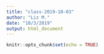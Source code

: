 ```yaml
---
title: "class-2019-10-03"
author: "Liz M."
date: "10/3/2019"
output: html_document
---
```


```r
knitr::opts_chunk$set(echo = TRUE)
```